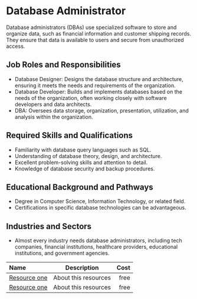 # Database Administrator

Database administrators (DBAs) use specialized software to store and organize data, such as financial information and customer shipping records. They ensure that data is available to users and secure from unauthorized access.

## Job Roles and Responsibilities

- Database Designer: Designs the database structure and architecture, ensuring it meets the needs and requirements of the organization.
- Database Developer: Builds and implements databases based on the needs of the organization, often working closely with software developers and data architects.
- DBA: Oversees data storage, organization, presentation, utilization, and analysis within the organization.

## Required Skills and Qualifications

- Familiarity with database query languages such as SQL.
- Understanding of database theory, design, and architecture.
- Excellent problem-solving skills and attention to detail.
- Knowledge of database security and backup procedures.

## Educational Background and Pathways

- Degree in Computer Science, Information Technology, or related field.
- Certifications in specific database technologies can be advantageous.

## Industries and Sectors

- Almost every industry needs database administrators, including tech companies, financial institutions, healthcare providers, educational institutions, and government agencies.

| Name                                 |     Description      | Cost |
| :----------------------------------- | :------------------: | ---: |
| [Resource one](https://example.com/) | About this resources | free |
| [Resource one](https://example.com/) | About this resources | free |
